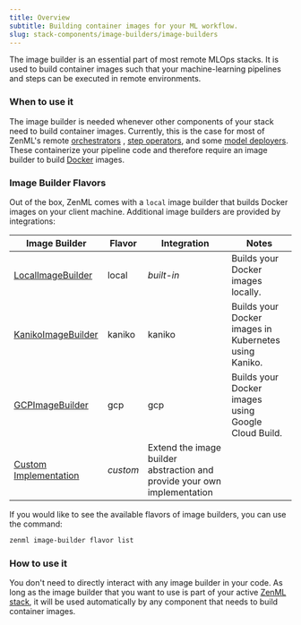 ---
title: Overview
subtitle: Building container images for your ML workflow.
slug: stack-components/image-builders/image-builders
---


The image builder is an essential part of most remote MLOps stacks. It is used to build container images such that your machine-learning pipelines and steps can be executed in remote environments.

### When to use it

The image builder is needed whenever other components of your stack need to build container images. Currently, this is the case for most of ZenML's remote [orchestrators](/stack-components/orchestrators) , [step operators](/stack-components/step-operators), and some [model deployers](/stack-components/model-deployers). These containerize your pipeline code and therefore require an image builder to build [Docker](https://www.docker.com/) images.

### Image Builder Flavors

Out of the box, ZenML comes with a `local` image builder that builds Docker images on your client machine. Additional image builders are provided by integrations:

| Image Builder                                                    | Flavor   | Integration                                                              | Notes                                                 |
| ---------------------------------------------------------------- | -------- | ------------------------------------------------------------------------ | ----------------------------------------------------- |
| [LocalImageBuilder](local.mdx)      | local    | _built-in_                                                               | Builds your Docker images locally.                    |
| [KanikoImageBuilder](kaniko.mdx)    | kaniko   | kaniko                                                                   | Builds your Docker images in Kubernetes using Kaniko. |
| [GCPImageBuilder](gcp.mdx)          | gcp      | gcp                                                                      | Builds your Docker images using Google Cloud Build.   |
| [Custom Implementation](custom.mdx) | _custom_ | Extend the image builder abstraction and provide your own implementation |                                                       |

If you would like to see the available flavors of image builders, you can use the command:

```bash
zenml image-builder flavor list
```

### How to use it

You don't need to directly interact with any image builder in your code. As long as the image builder that you want to use is part of your active [ZenML stack](../../user-guide/guides/production-guide/understand-stacks.mdx), it will be used automatically by any component that needs to build container images.
